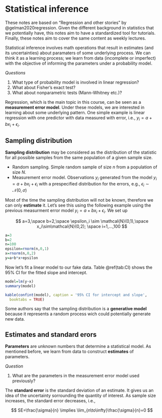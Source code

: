 # Statistical inference {#intro}

These notes are based on "Regression and other stories" by @gelman2020regression. Given the different background in statistics that we potentially have, this notes aim to have a standardized tool for tutorials. Finally, these notes aim to cover the same content as weekly lectures.


Statistical inference involves math operations that result in estimates (and its uncertainties) about paramaters of some underlying process. We can think it as a learning process; we learn from data (incomplete or imperfect) with the objective of informing the parameters under a probability model.

*Questions*

1. What type of probability model is involved in linear regression? 
2. What about Fisher's exact test?
3. What about nonparametric tests (Mann-Whitney etc.)?

Regression, which is the main topic in this course, can be seen as a **measurement error model**. Under these models, we are interested in learning about some underlying pattern. One simple example is linear regression with one predictor with data measured with error, i.e., $y_i=a+bx_i+\epsilon_i$.

## Sampling distribution

**Sampling distribution** may be considered as the distribution of the statistic for all possible samples from the same population of a given sample size.

- Random sampling. Simple random sample of size $n$ from a population of size $N$.
- Measurement error model. Observations $y_i$ generated from the model $y_i=a+bx_i+\epsilon_i$ with a prespecified distribution for the errors, e.g., $\epsilon_i \sim \mathcal{N}(0,\sigma)$

Most of the time the sampling distribution will not be known, therefore we can only **estimate** it. Let's see this using the following example using the previous measurment error model $y_i=a+bx_i+\epsilon_i$. We set up

$$
a=3,\space b=2,\space \epsilon_i \sim \mathcal{N}(0,1),\space x_i\sim\mathcal{N}(0,2); \space i=1,...,100
$$

```r
a=3
b=2
n=100
epsilon=rnorm(n,0,1)
x=rnorm(n,0,2)
y=a+b*x+epsilon
```

Now let's fit a linear model to our fake data. Table \@ref(tab:CI) shows the 95% CI for the fitted slope and intercept.

```r
model=lm(y~x)
summary(model)
```

```r
kable(confint(model), caption = '95% CI for intercept and slope',
  booktabs = TRUE)
```

Some authors say that the sampling distribution is a **generative model** because it represents a random process wich could potentially generate new data.

## Estimates and standard erors

**Parameters** are unknown numbers that determine a statistical model. As mentioned before, we learn from data to construct **estimates** of parameters.

*Question*

1. What are the parameters in the measurement error model used previously?

The **standard error** is the standard deviation of an estimate. It gives us an idea of the uncertainty sorrounding the quantity of interest. As sample size increases, the standard error decreases, i.e.,

$$
SE=\frac{\sigma}{n} \implies \lim_{n\to\infty}\frac{\sigma}{n}=0
$$

